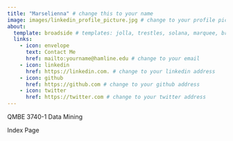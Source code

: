 ```yaml
---
title: "Marselienna" # change this to your name
image: images/linkedin_profile_picture.jpg # change to your profile pic
about:
  template: broadside # templates: jolla, trestles, solana, marquee, broadside
  links: 
    - icon: envelope
      text: Contact Me
      href: mailto:yourname@hamline.edu # change to your email
    - icon: linkedin
      href: https://linkedin.com. # change to your linkedin address
    - icon: github
      href: https://github.com # change to your github address
    - icon: twitter
      href: https://twitter.com # change to your twitter address
---
```


QMBE 3740-1 Data Mining

Index Page
